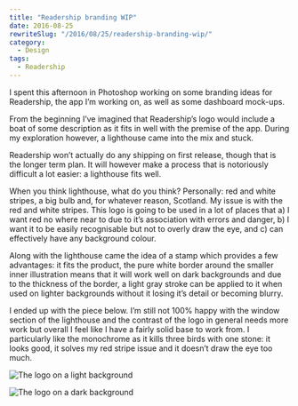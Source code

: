 ```yaml
---
title: "Readership branding WIP"
date: 2016-08-25
rewriteSlug: "/2016/08/25/readership-branding-wip/"
category:
  - Design
tags:
  - Readership
---
```


I spent this afternoon in Photoshop working on some branding ideas for Readership, the app I’m working on, as well as some dashboard mock-ups.

From the beginning I’ve imagined that Readership’s logo would include a boat of some description as it fits in well with the premise of the app. During my exploration however, a lighthouse came into the mix and stuck.

Readership won’t actually do any shipping on first release, though that is the longer term plan. It will however make a process that is notoriously difficult a lot easier: a lighthouse fits well.

When you think lighthouse, what do you think? Personally: red and white stripes, a big bulb and, for whatever reason, Scotland. My issue is with the red and white stripes. This logo is going to be used in a lot of places that a) I want red no where near to due to it’s association with errors and danger, b) I want it to be easily recognisable but not to overly draw the eye, and c) can effectively have any background colour.

Along with the lighthouse came the idea of a stamp which provides a few advantages: it fits the product, the pure white border around the smaller inner illustration means that it will work well on dark backgrounds and due to the thickness of the border, a light gray stroke can be applied to it when used on lighter backgrounds without it losing it’s detail or becoming blurry.

I ended up with the piece below. I’m still not 100% happy with the window section of the lighthouse and the contrast of the logo in general needs more work but overall I feel like I have a fairly solid base to work from. I particularly like the monochrome as it kills three birds with one stone: it looks good, it solves my red stripe issue and it doesn’t draw the eye too much.

![The logo on a light background](./light@2x.png)

![The logo on a dark background](./dark-with-text@2x.png)
  